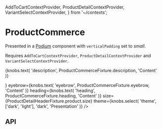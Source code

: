   AddToCartContextProvider,
  ProductDetailContextProvider,
  VariantSelectContextProvider,
} from '~/contexts';

<Meta title="Components/ProductCommerce" component={ProductCommerce} />

# ProductCommerce

Presented in a [Podium](?path=/docs/components-podium--base-component) component with `verticalPadding` set to _small_.

Requires `AddToCartContextProvider`, `ProductDetailContextProvider` and `VariantSelectContextProvider`.

<Canvas>
  <Story name="Base component">
    <Podium verticalPadding="small">
      <AddToCartContextProvider onClick={mockAddToCartButtonOnClick}>
        <ProductDetailContextProvider
          product={ProductDetailHeaderFixture.product}
        >
          <VariantSelectContextProvider
            variants={ProductCommerceFixture.variantOptions}
          >
            <ProductCommerce
              isActive={true}
              copy={{
                addToCart: AddToCartButtonFixture.copy,
                ...ProductCommerceFixture.copy,
              }}
              cta={knobs.object('cta', ProductCommerceFixture.cta, 'Content')}
              description={
                <P>
                  {knobs.text(
                    'description',
                    ProductCommerceFixture.description,
                    'Content'
                  )}
                </P>
              }
              eyebrow={knobs.text(
                'eyebrow',
                ProductCommerceFixture.eyebrow,
                'Content'
              )}
              heading={knobs.text(
                'heading',
                ProductCommerceFixture.heading,
                'Content'
              )}
              size={ProductDetailHeaderFixture.product.size}
              theme={knobs.select(
                'theme',
                ['dark', 'light'],
                'dark',
                'Presentation'
              )}
            />
          </VariantSelectContextProvider>
        </ProductDetailContextProvider>
      </AddToCartContextProvider>
    </Podium>
  </Story>
</Canvas>

## API

<ArgsTable of={ProductCommerce} />
